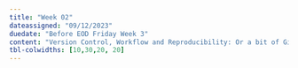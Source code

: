 ```yaml
---
title: "Week 02"
dateassigned: "09/12/2023"
duedate: "Before EOD Friday Week 3"
content: "Version Control, Workflow and Reproducibility: Or a bit of Git & GitHub"
tbl-colwidths: [10,30,20, 20]
---
```

